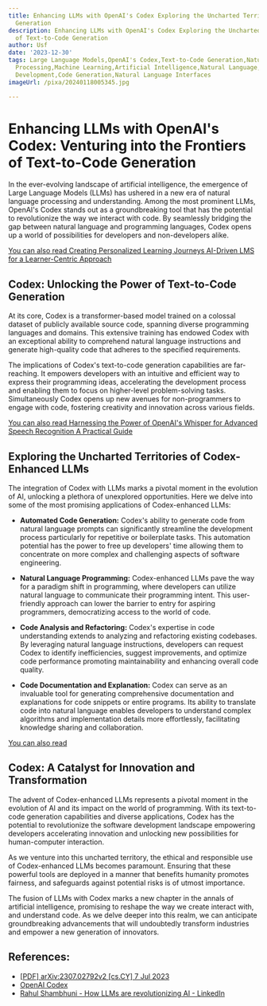 ```yaml
---
title: Enhancing LLMs with OpenAI's Codex Exploring the Uncharted Territories of Text-to-Code
  Generation
description: Enhancing LLMs with OpenAI's Codex Exploring the Uncharted Territories
  of Text-to-Code Generation
author: Usf
date: '2023-12-30'
tags: Large Language Models,OpenAI's Codex,Text-to-Code Generation,Natural Language
  Processing,Machine Learning,Artificial Intelligence,Natural Language,Programming,Software
  Development,Code Generation,Natural Language Interfaces
imageUrl: /pixa/20240118005345.jpg

---
```

# Enhancing LLMs with OpenAI's Codex: Venturing into the Frontiers of Text-to-Code Generation

In the ever-evolving landscape of artificial intelligence, the emergence of Large  Language Models (LLMs) has ushered in a  new era of natural language processing and understanding. Among the most prominent LLMs, OpenAI's Codex stands out as a groundbreaking tool that has the potential to revolutionize the way we interact with code. By seamlessly bridging  the gap between natural language and  programming  languages, Codex  opens up a world of possibilities for developers and non-developers alike.

[You  can also read Creating Personalized Learning Journeys  AI-Driven LMS  for a Learner-Centric Approach](Creating%20Personalized%20Learning%20Journeys%20AI-Driven%20LMS%20for%20a%20Learner-Centric%20Approach)


## Codex: Unlocking  the Power of  Text-to-Code Generation

At its core, Codex is a  transformer-based model trained on a colossal dataset of publicly available source code, spanning diverse programming languages and domains. This extensive training has endowed Codex with an exceptional ability to comprehend natural language instructions and generate high-quality code that adheres to the specified requirements.

The implications of Codex's text-to-code generation capabilities are far-reaching.  It empowers developers with an intuitive and efficient way to express their  programming ideas, accelerating the development process and enabling them to focus on higher-level problem-solving tasks. Simultaneously Codex opens  up new avenues for non-programmers to  engage with code, fostering creativity and innovation across various fields.

[You can also read Harnessing the Power of OpenAI's Whisper  for Advanced  Speech Recognition  A Practical Guide](Harnessing%20the%20Power%20of%20OpenAI%27s%20Whisper%20for%20Advanced%20Speech%20Recognition%20A%20Practical%20Guide)


## Exploring the Uncharted Territories of  Codex-Enhanced LLMs

The integration of  Codex with LLMs marks  a pivotal moment in the evolution of AI, unlocking a plethora of unexplored opportunities. Here we delve into some  of the most promising applications of Codex-enhanced LLMs:

- **Automated Code  Generation:** Codex's ability to generate code from natural language prompts can significantly  streamline the development process particularly for repetitive  or boilerplate tasks. This automation potential has the power to free up developers' time allowing them to concentrate on more complex and challenging aspects  of software engineering.

- **Natural Language Programming:** Codex-enhanced LLMs  pave the way for a paradigm shift in  programming, where developers can utilize  natural language  to communicate their programming intent.  This user-friendly  approach can lower the barrier to entry  for aspiring programmers, democratizing access to the world of code.

- **Code Analysis and Refactoring:** Codex's expertise in code understanding extends to analyzing and  refactoring existing codebases. By leveraging natural language instructions, developers can request Codex to  identify inefficiencies, suggest improvements, and optimize code performance promoting maintainability and enhancing overall code quality.

- **Code Documentation and Explanation:** Codex can serve as an invaluable tool  for generating comprehensive documentation and explanations for code snippets  or entire programs. Its ability to translate code into natural language enables developers to understand  complex algorithms and implementation details more effortlessly, facilitating knowledge sharing and collaboration.

[You  can also read ]()


## Codex: A Catalyst for  Innovation and Transformation

The advent of Codex-enhanced LLMs represents a pivotal moment in the evolution of  AI and  its impact  on the world  of programming. With its  text-to-code generation capabilities and diverse applications, Codex has the potential  to revolutionize the software development landscape empowering developers  accelerating innovation and unlocking new possibilities for human-computer interaction.

As we venture into this uncharted territory, the ethical and responsible use of Codex-enhanced LLMs becomes paramount. Ensuring that these powerful tools  are deployed in a manner that benefits humanity  promotes  fairness, and  safeguards against potential risks is of utmost importance.

The fusion of LLMs  with  Codex marks a new chapter in the annals of  artificial intelligence, promising  to reshape the way we create interact  with, and understand  code. As we delve deeper into this realm, we can anticipate groundbreaking advancements that will  undoubtedly transform industries and empower a new generation of innovators.

## References:
- [[PDF] arXiv:2307.02792v2 [cs.CY] 7 Jul 2023](https://arxiv.org/pdf/2307.02792)
- [OpenAI Codex](https://openai.com/blog/openai-codex)
- [Rahul Shambhuni - How LLMs are revolutionizing AI - LinkedIn](https://www.linkedin.com/posts/rahul-shambhuni-9247a120_mlops-vs-llmops-panel-4-llms-in-conference-activity-7107231452353753089-u-l9)
